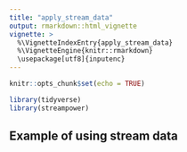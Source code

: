 ```yaml
---
title: "apply_stream_data"
output: rmarkdown::html_vignette
vignette: >
  %\VignetteIndexEntry{apply_stream_data}
  %\VignetteEngine{knitr::rmarkdown}
  \usepackage[utf8]{inputenc}
---
```


```r
knitr::opts_chunk$set(echo = TRUE)

library(tidyverse)
library(streampower)
```

## Example of using stream data

```r



```


